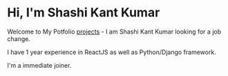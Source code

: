 # Hi, I'm Shashi Kant Kumar

Welcome to My Potfolio [projects](https://sk-cocktails.herokuapp.com/) - I am Shashi Kant Kumar looking for a job change.
  
I have 1 year experience in ReactJS as well as Python/Django framework.

 I'm a immediate joiner.